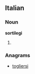 ==Italian==

===Noun===
'''sortilegi''' {{m}}

# {{plural of|[[sortilegio]]|lang=it}}

===Anagrams===
* [[togliersi#Italian|togliersi]]